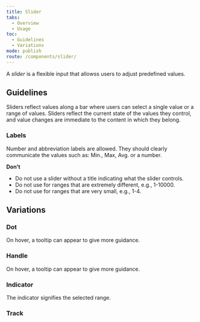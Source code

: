 ```yaml
---
title: Slider
tabs:
  - Overview
  - Usage
toc:
  - Guidelines
  - Variations
mode: publish
route: /components/slider/
---
```


A _slider_ is a flexible input that allowss users to adjust predefined values.

<!--One to two sentences as an introduction to the component-->

## Guidelines

<!--List how to use it, sizes, widths, grid interactions, color allowances -->

Sliders reflect values along a bar where users can select a single value or a range of values. Sliders reflect the current state of the values they control, and value changes are immediate to the content in which they belong.

### Labels

Number and abbreviation labels are allowed. They should clearly communicate the values such as: Min., Max, Avg. or a number.

**Don't**

<!--Bullet point list if needed -->

- Do not use a slider without a title indicating what the slider controls.
- Do not use for ranges that are extremely different, e.g., 1-10000.
- Do not use for ranges that are very small, e.g., 1-4.

## Variations

<!--One ### heading per frame in Figma, explaining each component in that frame. One 'content' section per variation if needed -->

### Dot

On hover, a tooltip can appear to give more guidance.

<FigmaImage
  url="https://www.figma.com/file/0bGXR2sCwMVSDNyyzu5BXrO5/Desktop-UI?node-id=2544%3A419"
  alt="Figma design of slider dot"
/>

### Handle

On hover, a tooltip can appear to give more guidance.

<FigmaImage
  url="https://www.figma.com/file/0bGXR2sCwMVSDNyyzu5BXrO5/Desktop-UI?node-id=2544%3A418"
  alt="Figma design of slider handle"
/>

### Indicator

The indicator signifies the selected range.

<FigmaImage
  url="https://www.figma.com/file/0bGXR2sCwMVSDNyyzu5BXrO5/Desktop-UI?node-id=2544%3A417"
  alt="Figma design of slider indicator"
/>

### Track

<FigmaImage
  url="https://www.figma.com/file/0bGXR2sCwMVSDNyyzu5BXrO5/Desktop-UI?node-id=2544%3A416"
  alt="Figma design of slider track"
/>
